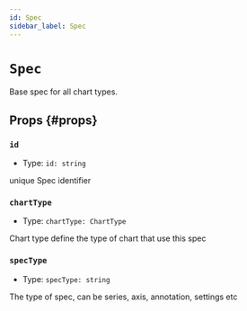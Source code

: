 ```yaml
---
id: Spec
sidebar_label: Spec
---
```


# `Spec`

Base spec for all chart types.

## Props {#props}

### `id`
- Type: <code>id: string</code>

unique Spec identifier

### `chartType`
- Type: <code>chartType: ChartType</code>

Chart type define the type of chart that use this spec

### `specType`
- Type: <code>specType: string</code>

The type of spec, can be series, axis, annotation, settings etc
